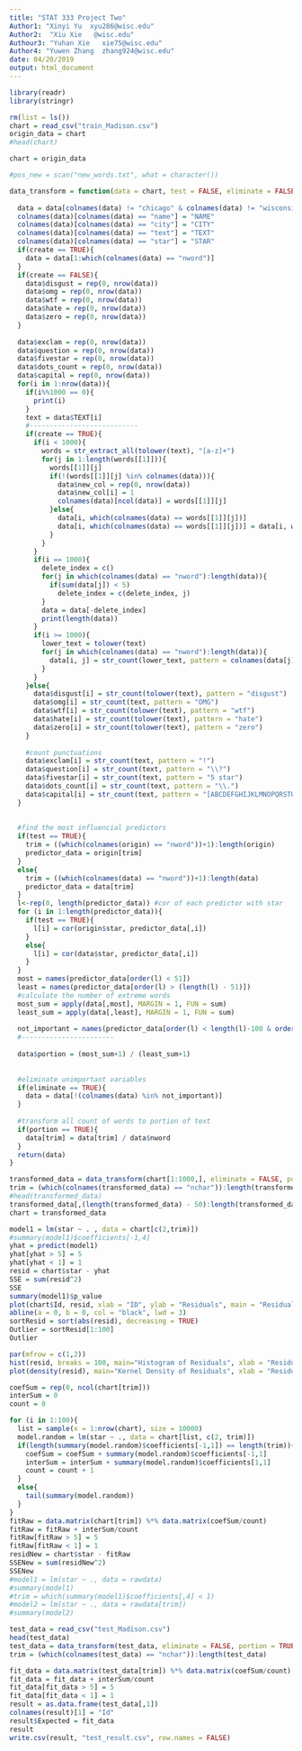 ```yaml
---
title: "STAT 333 Project Two"
Author1: "Xinyi Yu  xyu286@wisc.edu"
Author2:  "Xiu Xie   @wisc.edu"
Authour3: "Yuhan Xie   xie75@wisc.edu"  
Author4: "Yuwen Zhang  zhang924@wisc.edu"
date: 04/20/2019
output: html_document
---
```



```r
library(readr)
library(stringr)

rm(list = ls())
chart = read_csv("train_Madison.csv")
origin_data = chart
#head(chart)
```

```r
chart = origin_data

#pos_new = scan("new_words.txt", what = character())

data_transform = function(data = chart, test = FALSE, eliminate = FALSE, portion = TRUE, create = TRUE, origin = chart) {
  
  data = data[colnames(data) != "chicago" & colnames(data) != "wisconsin"]
  colnames(data)[colnames(data) == "name"] = "NAME"
  colnames(data)[colnames(data) == "city"] = "CITY"
  colnames(data)[colnames(data) == "text"] = "TEXT"
  colnames(data)[colnames(data) == "star"] = "STAR"
  if(create == TRUE){
    data = data[1:which(colnames(data) == "nword")]
  }
  if(create == FALSE){
    data$disgust = rep(0, nrow(data))
    data$omg = rep(0, nrow(data))
    data$wtf = rep(0, nrow(data))
    data$hate = rep(0, nrow(data))
    data$zero = rep(0, nrow(data))
  }
  
  data$exclam = rep(0, nrow(data))
  data$question = rep(0, nrow(data))
  data$fivestar = rep(0, nrow(data))
  data$dots_count = rep(0, nrow(data))
  data$capital = rep(0, nrow(data))
  for(i in 1:nrow(data)){
    if(i%%1000 == 0){
      print(i)
    }
    text = data$TEXT[i]
    #---------------------------
    if(create == TRUE){
      if(i < 1000){
        words = str_extract_all(tolower(text), "[a-z]+")
        for(j in 1:length(words[[1]])){
          words[[1]][j]
          if(!(words[[1]][j] %in% colnames(data))){
            data$new_col = rep(0, nrow(data))
            data$new_col[i] = 1
            colnames(data)[ncol(data)] = words[[1]][j]
          }else{
            data[i, which(colnames(data) == words[[1]][j])]
            data[i, which(colnames(data) == words[[1]][j])] = data[i, which(colnames(data) == words[[1]][j])] + 1
          }
        }
      }
      if(i == 1000){
        delete_index = c()
        for(j in which(colnames(data) == "nword"):length(data)){
          if(sum(data[j]) < 5)
            delete_index = c(delete_index, j)
        }
        data = data[-delete_index]
        print(length(data))
      }
      if(i >= 1000){
        lower_text = tolower(text)
        for(j in which(colnames(data) == "nword"):length(data)){
          data[i, j] = str_count(lower_text, pattern = colnames(data[j]))
        }
      }
    }else{
      data$disgust[i] = str_count(tolower(text), pattern = "disgust")
      data$omg[i] = str_count(text, pattern = "OMG")
      data$wtf[i] = str_count(tolower(text), pattern = "wtf")
      data$hate[i] = str_count(tolower(text), pattern = "hate")
      data$zero[i] = str_count(tolower(text), pattern = "zero")
    }
    
    #count punctuations
    data$exclam[i] = str_count(text, pattern = "!")
    data$question[i] = str_count(text, pattern = "\\?")
    data$fivestar[i] = str_count(text, pattern = "5 star")
    data$dots_count[i] = str_count(text, pattern = "\\.")
    data$capital[i] = str_count(text, pattern = "[ABCDEFGHIJKLMNOPQRSTUVWXYZ]")
  }
  
  
  #find the most influencial predictors
  if(test == TRUE){
    trim = ((which(colnames(origin) == "nword"))+1):length(origin)
    predictor_data = origin[trim]
  }
  else{
    trim = ((which(colnames(data) == "nword"))+1):length(data)
    predictor_data = data[trim]
  }
  l<-rep(0, length(predictor_data)) #cor of each predictor with star
  for (i in 1:length(predictor_data)){
    if(test == TRUE){
      l[i] = cor(origin$star, predictor_data[,i])
    }
    else{
      l[i] = cor(data$star, predictor_data[,i])
    }
  }
  most = names(predictor_data[order(l) < 51])
  least = names(predictor_data[order(l) > (length(l) - 51)])
  #calculate the number of extreme words
  most_sum = apply(data[,most], MARGIN = 1, FUN = sum)
  least_sum = apply(data[,least], MARGIN = 1, FUN = sum)
  
  not_important = names(predictor_data[order(l) < length(l)-100 & order(l) > 100])
  #-----------------------
  
  data$portion = (most_sum+1) / (least_sum+1)
  
  
  #eliminate unimportant variables
  if(eliminate == TRUE){
    data = data[!(colnames(data) %in% not_important)]
  }
  
  #transform all count of words to portion of text
  if(portion == TRUE){
    data[trim] = data[trim] / data$nword
  }
  return(data)
}

transformed_data = data_transform(chart[1:1000,], eliminate = FALSE, portion = TRUE)
trim = (which(colnames(transformed_data) == "nchar")):length(transformed_data)
#head(transformed_data)
transformed_data[,(length(transformed_data) - 50):length(transformed_data)]
chart = transformed_data
```


```r
model1 = lm(star ~ . , data = chart[c(2,trim)])
#summary(model1)$coefficients[-1,4]
yhat = predict(model1)
yhat[yhat > 5] = 5
yhat[yhat < 1] = 1
resid = chart$star - yhat
SSE = sum(resid^2)
SSE 
summary(model1)$p_value
plot(chart$Id, resid, xlab = "ID", ylab = "Residuals", main = "Residual Plot",pch = 23,bg = "red",cex = 1.2)
abline(a = 0, b = 0, col = "black", lwd = 3)
sortResid = sort(abs(resid), decreasing = TRUE)
Outlier = sortResid[1:100]
Outlier
```
  
```r
par(mfrow = c(1,2))
hist(resid, breaks = 100, main="Histogram of Residuals", xlab = "Residuals")
plot(density(resid), main="Kernel Density of Residuals", xlab = "Residuals")
```

```r
coefSum = rep(0, ncol(chart[trim]))
interSum = 0
count = 0

for (i in 1:100){
  list = sample(x = 1:nrow(chart), size = 10000)
  model.random = lm(star ~ ., data = chart[list, c(2, trim)])
  if(length(summary(model.random)$coefficients[-1,1]) == length(trim)){
    coefSum = coefSum + summary(model.random)$coefficients[-1,1]
    interSum = interSum + summary(model.random)$coefficients[1,1]
    count = count + 1
  }
  else{
    tail(summary(model.random))
  }
}
fitRaw = data.matrix(chart[trim]) %*% data.matrix(coefSum/count)
fitRaw = fitRaw + interSum/count
fitRaw[fitRaw > 5] = 5
fitRaw[fitRaw < 1] = 1
residNew = chart$star - fitRaw
SSENew = sum(residNew^2)
SSENew
#model1 = lm(star ~ ., data = rawdata)
#summary(model1)
#trim = which(summary(model1)$coefficients[,4] < 1)
#model2 = lm(star ~ ., data = rawdata[trim])
#summary(model2)

```


```r
test_data = read_csv("test_Madison.csv")
head(test_data)
test_data = data_transform(test_data, eliminate = FALSE, portion = TRUE, test = TRUE, origin = chart)
trim = (which(colnames(test_data) == "nchar")):length(test_data)
```

```r
fit_data = data.matrix(test_data[trim]) %*% data.matrix(coefSum/count)
fit_data = fit_data + interSum/count
fit_data[fit_data > 5] = 5
fit_data[fit_data < 1] = 1
result = as.data.frame(test_data[,1])
colnames(result)[1] = "Id"
result$Expected = fit_data
result
write.csv(result, "test_result.csv", row.names = FALSE)
```
